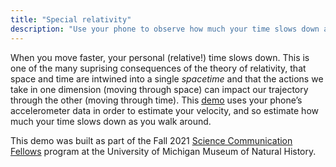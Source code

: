 ```yaml
---
title: "Special relativity"
description: "Use your phone to observe how much your time slows down as you move around"
---
```


When you move faster, your personal (relative!) time slows down. This is one of the many suprising consequences of the theory of relativity, that space and time are intwined into a single *spacetime* and that the actions we take in one dimension (moving through space) can impact our trajectory through the other (moving through time). This [demo](https://www.wikiguess.io/demo) uses your phone's accelerometer data in order to estimate your velocity, and so estimate how much your time slows down as you walk around. 

This demo was built as part of the Fall 2021 [Science Communication Fellows](https://lsa.umich.edu/ummnh/u-m-community/u-m-faculty/science-communication-fellows.html) program at the University of Michigan Museum of Natural History. 

<!--- Should migrate the demo over to this page --->